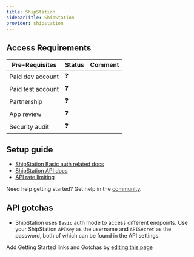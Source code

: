 ```yaml
---
title: ShipStation
sidebarTitle: ShipStation
provider: shipstation
---
```



<Overview />
<PreBuiltTooling provider={providers[pageMetadata.provider]} />
<PreBuiltUseCases />

## Access Requirements
| Pre-Requisites | Status | Comment|
| - | - | - |
| Paid dev account | ❓ |  |
| Paid test account | ❓ |  |
| Partnership | ❓ | |
| App review | ❓ |  |
| Security audit | ❓ | |



## Setup guide

-   [ShipStation Basic auth related docs](https://www.shipstation.com/docs/api/requirements/#authentication)
-   [ShipStation API docs](https://www.shipstation.com/docs/api/)
-   [API rate limiting](https://www.shipstation.com/docs/api/requirements/#api-rate-limits)

<Tip>Need help getting started? Get help in the [community](https://nango.dev/slack).</Tip>

## API gotchas

- ShipStation uses `Basic` auth mode to access different endpoints. Use your ShipStation `APIKey` as the username and `APISecret` as the password, both of which can be found in the API settings.

<Note>Add Getting Started links and Gotchas by [editing this page](https://github.com/nangohq/nango/tree/master/docs-v2/integrations/all/shipstation.mdx)</Note>